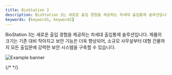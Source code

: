 ```yaml
---
title: BioStation 3
description: BioStation 3는 새로운 출입 경험을 제공하는 차세대 출입통제 솔루션입니다. 제품의 크기는 기존 대비 작아지고 보안 기능은 더욱 향상되어, 소규모 사무실부터 대형 건물까지 모든 출입문에 강력한 보안 시스템을 구축할 수 있습니다.
keywords: [keyword1, keyword2]
---
```


BioStation 3는 새로운 출입 경험을 제공하는 차세대 출입통제 솔루션입니다. 제품의 크기는 기존 대비 작아지고 보안 기능은 더욱 향상되어, 소규모 사무실부터 대형 건물까지 모든 출입문에 강력한 보안 시스템을 구축할 수 있습니다.

![Example banner](/img/device/biostation3-main.png)

{/* <Overview /> */}